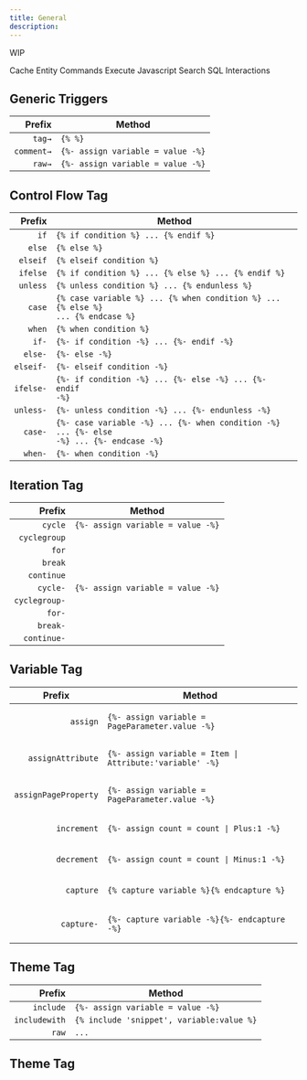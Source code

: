 ```yaml
---
title: General
description: 
---
```




<PageDescription>

WIP

</PageDescription>

<AnchorLinks>
  <AnchorLink>Cache</AnchorLink>
  <AnchorLink>Entity Commands</AnchorLink>
  <AnchorLink>Execute</AnchorLink>
  <AnchorLink>Javascript</AnchorLink>
  <AnchorLink>Search</AnchorLink>
  <AnchorLink>SQL</AnchorLink>
  <AnchorLink>Interactions</AnchorLink>
</AnchorLinks>



## Generic Triggers

<Row>
  <Column>

|     Prefix | Method                            |
| ---------: | --------------------------------- |
|     `tag→` | <code>{%  %}</code>                          |
| `comment→` | <code>{%- assign variable = value -%}</code> |
|     `raw→` | <code>{%- assign variable = value -%}</code> |

  </Column>
</Row>

## Control Flow Tag

<Row>
  <Column>

|    Prefix | Method                                                                                  |
| --------: | --------------------------------------------------------------------------------------- |
|      `if` | <code>{% if condition %} ... {% endif %}</code>                                                    |
|    `else` | <code>{% else %}</code>                                                                            |
|  `elseif` | <code>{% elseif condition %}</code>                                                                |
|  `ifelse` | <code>{% if condition %} ... {% else %} ... {% endif %}</code>                                     |
|  `unless` | <code>{% unless condition %} ... {% endunless %}</code>                                            |
|    `case` | <code>{% case variable %} ... {% when condition %} ... {% else %} ... {% endcase %}</code>         |
|    `when` | <code>{% when condition %}</code>                                                                  |
|     `if-` | <code>{%- if condition -%} ... {%- endif -%}</code>                                                |
|   `else-` | <code>{%- else -%}</code>                                                                          |
| `elseif-` | <code>{%- elseif condition -%}</code>                                                              |
| `ifelse-` | <code>{%- if condition -%} ... {%- else -%} ... {%- endif -%}</code>                               |
| `unless-` | <code>{%- unless condition -%} ... {%- endunless -%}</code>                                        |
|   `case-` | <code>{%- case variable -%} ... {%- when condition -%} ... {%- else -%} ... {%- endcase -%}</code> |
|   `when-` | <code>{%- when condition -%}</code>                                                                |

  </Column>
</Row>

## Iteration Tag

<Row>
  <Column>

|        Prefix | Method                            |
| ------------: | --------------------------------- |
|       `cycle` | <code>{%- assign variable = value -%}</code> |
|  `cyclegroup` | <code> </code>                                |
|         `for` | <code> </code>                                |
|       `break` | <code> </code>                                |
|    `continue` | <code> </code>                                |
|      `cycle-` | <code>{%- assign variable = value -%}</code> |
| `cyclegroup-` | <code> </code>                                |
|        `for-` | <code> </code>                                |
|      `break-` | <code> </code>                                |
|   `continue-` | <code> </code>                                |

  </Column>
</Row>



## Variable Tag

<Row>
<Column>

<table>
<thead>
<th>Prefix</th>
<th>Method</th>
</thead>
<tbody>
<tr>
  <td align="right">

  `assign`

  </td>
  <td>

  ```
  {%- assign variable = PageParameter.value -%}
  ```

  </td>
</tr>
<tr>
  <td align="right">

  `assignAttribute`

  </td>
  <td>

  ```
  {%- assign variable = Item | Attribute:'variable' -%}
  ```

  </td>
</tr>
<tr>
  <td align="right">

  `assignPageProperty`

  </td>
  <td>

  ```
  {%- assign variable = PageParameter.value -%}
  ```

  </td>
</tr>
<tr>
  <td align="right">

  `increment`

  </td>
  <td>

  ```
  {%- assign count = count | Plus:1 -%}
  ```

  </td>
</tr>
<tr>
  <td align="right">

  `decrement`

  </td>
  <td>

  ```
  {%- assign count = count | Minus:1 -%}
  ```

  </td>
</tr>
<tr>
  <td align="right">

  `capture`

  </td>
  <td>

  ```
  {% capture variable %}{% endcapture %}
  ```

  </td>
</tr>
<tr>
  <td align="right">

  `capture-`

  </td>
  <td>

  ```
  {%- capture variable -%}{%- endcapture -%}
  ```

  </td>
</tr>

</tbody>
</table>

</Column>
</Row>



## Theme Tag


|        Prefix | Method                                    |
| ------------: | ----------------------------------------- |
|     `include` | <code>{%- assign variable = value -%}</code>         |
| `includewith` | <code>{% include 'snippet', variable:value %}</code> |
|         `raw` | ` ... `                                   |


## Theme Tag



